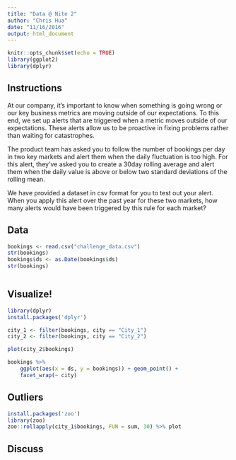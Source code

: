 ```yaml
---
title: "Data @ Nite 2"
author: "Chris Hua"
date: "11/16/2016"
output: html_document
---
```


```r
knitr::opts_chunk$set(echo = TRUE)
library(ggplot2)
library(dplyr)
```

## Instructions

At our company, it's important to know when something is going wrong or our key business metrics are moving outside of our expectations. To this end, we set up alerts that are triggered when a metric moves outside of our expectations. These alerts allow us to be proactive in fixing problems rather than waiting for catastrophes.

The product team has asked you to follow the number of bookings per day in two key markets and alert them when the daily fluctuation is too high. For this alert, they’ve asked you to create a 30day rolling average and alert them when the daily value is above or below two standard deviations of the rolling mean.

We have provided a dataset in csv format for you to test out your alert. When you apply this alert over the past year for these two markets, how many alerts would have been triggered by this rule for each market?

## Data

```r
bookings <- read.csv("challenge_data.csv")
str(bookings)
bookings$ds <- as.Date(bookings$ds) 
str(bookings)
```

```r

```

## Visualize!

```r
library(dplyr)
install.packages('dplyr')

city_1 <- filter(bookings, city == "City_1")
city_2 <- filter(bookings, city == "City_2")

plot(city_2$bookings)
```

```r
bookings %>%
    ggplot(aes(x = ds, y = bookings)) + geom_point() + 
    facet_wrap(~ city)
```


## Outliers

```r
install.packages('zoo')
library(zoo)
zoo::rollapply(city_1$bookings, FUN = sum, 30) %>% plot
```

## Discuss

